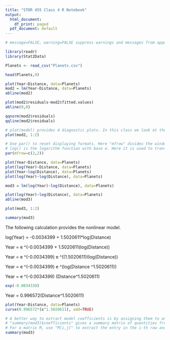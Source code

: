 ```yaml
---
title: "STOR 455 Class 4 R Notebook"
output:
  html_document:
    df_print: paged
  pdf_document: default
---
```


```r
# message=FALSE, warning=FALSE suppress warnings and messages from appearing in knitted file

library(readr)
library(Stat2Data)

Planets <- read_csv("Planets.csv")
```


```r
head(Planets,9)
```


```r
plot(Year~Distance, data=Planets)
mod2 = lm(Year~Distance, data=Planets)
abline(mod2)
```


```r
plot(mod2$residuals~mod2$fitted.values)
abline(0,0)

qqnorm(mod2$residuals)
qqline(mod2$residuals)
```


```r
# plot(model) provides 4 diagnostic plots. In this class we look at the first two of them.
plot(mod2, 1:2) 
```

```r
# Use par() to reset displaying formats. Here "mfrow" divides the window into 2 rows and 2 columns to present 4 plots together.
# log() is the logarithm function with base e. Here it is used to transform data.
par(mfrow=c(2,2))

plot(Year~Distance, data=Planets)
plot(log(Year)~Distance, data=Planets)
plot(Year~log(Distance), data=Planets)
plot(log(Year)~log(Distance), data=Planets)
```


```r
mod3 = lm(log(Year)~log(Distance), data=Planets)

plot(log(Year)~log(Distance), data=Planets)
abline(mod3)
```

```r
plot(mod3, 1:2)
```
```r
summary(mod3)
```


The following calculation provides the nonlinear model.

log(Year) =  -0.0034399 + 1.5020611*log(Distance)

Year = e ^(-0.0034399 + 1.5020611(log(Distance))

Year = e ^(-0.0034399) e ^((1.5020611)(log(Distance))

Year = e ^(-0.0034399) e ^(log(Distance ^1.5020611))

Year = e ^(-0.0034399) (Distance^1.5020611)


```r
exp(-0.0034339)
```

Year = 0.996572(Distance^1.5020611)

```r
plot(Year~Distance, data=Planets)
curve(0.996572*(x^1.5020611), add=TRUE)
```

```r
# A better way to extract model coefficients is by assigning them to an object.
# "summary(mod3)$coefficients" gives a summary matrix of quantities from the fit.
# For a matrix M, use "M[i,j]" to extract the entry in the i-th row and j-th column in M.
summary(mod3)
```